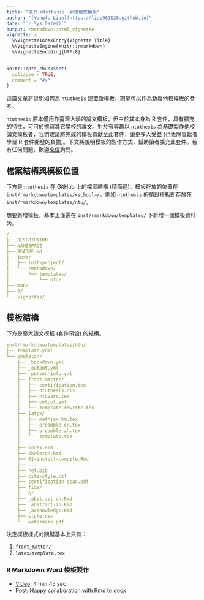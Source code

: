 ```yaml
---
title: "擴充 ntuthesis：新增他校模板"
author: "[Yongfu Liao](https://liao961120.github.io)"
date: "`r Sys.Date()`"
output: rmarkdown::html_vignette
vignette: >
  %\VignetteIndexEntry{Vignette Title}
  %\VignetteEngine{knitr::rmarkdown}
  %\VignetteEncoding{UTF-8}
---
```


```r
knitr::opts_chunk$set(
  collapse = TRUE,
  comment = "#>"
)
```

這篇文章將說明如何為 `ntuthesis` 建置新模板，期望可以作為新增他校模板的參考。

`ntuthesis` 原本僅用作臺灣大學的論文模板，但由於其本身為 R 套件，具有擴充的特性，可用於撰寫其它學校的論文。對於有興趣以 `ntuthesis` 為基礎製作他校論文模板者，我們建議將完成的模板貢獻至此套件，讓更多人受益 (也免除貢獻者學習 R 套件開發的負擔)。下文將說明模板的製作方式，幫助讀者擴充此套件。若有任何問題，歡迎[來信](mailto:liao961120@gmail.com)詢問。


## 檔案結構與模板位置

下方是 `ntuthesis` 在 GitHub 上的檔案結構 (精簡過)。模板存放的位置在 `inst/rmarkdown/templates/<school>/`，例如 `ntuthesis` 的預設模板即存放在 `inst/rmarkdown/templates/ntu/`。

想要新增模板，基本上僅需在 `inst/rmarkdown/templates/` 下新增一個模板資料夾。

```yaml
/
├── DESCRIPTION
├── NAMESPACE
├── README.md
├── inst/
│   ├── init-project/
│   └── rmarkdown/
│       └── templates/
│           └── ntu/
├── man/
├── R/
└── vignettes/
```


## 模板結構

下方是臺大論文模板 (套件預設) 的結構。

```yaml
inst/rmarkdown/templates/ntu/
├── template.yaml
└── skeleton/
    ├── _bookdown.yml
    ├── _output.yml
    ├── _person-info.yml
    ├── front_matter/
    │   ├── certification.tex
    │   ├── ntuthesis.cls
    │   ├── ntuvars.tex
    │   ├── output.yml
    │   └── template-rewrite.tex
    ├── latex/
    │   ├── mathjax_bm.tex
    │   ├── preamble-en.tex
    │   ├── preamble-zh.tex
    │   └── template.tex
    │
    ├── index.Rmd
    ├── skeleton.Rmd
    ├── 01-install-compile.Rmd
    ├── ...
    ├── ref.bib
    ├── cite-style.csl
    ├── certification-scan.pdf
    ├── figs/
    ├── R/
    ├── _abstract-en.Rmd
    ├── _abstract-zh.Rmd
    ├── _acknowledge.Rmd
    ├── style.css
    └── watermark.pdf
```

決定模板樣式的關鍵基本上只有：

1. `front_matter/`
1. `latex/template.tex`


### R Markdown Word 模板製作

- [Video](https://vimeo.com/110804387): 4 min 45 sec
- [Post](https://rmarkdown.rstudio.com/articles_docx.html): Happy collaboration with Rmd to docx
